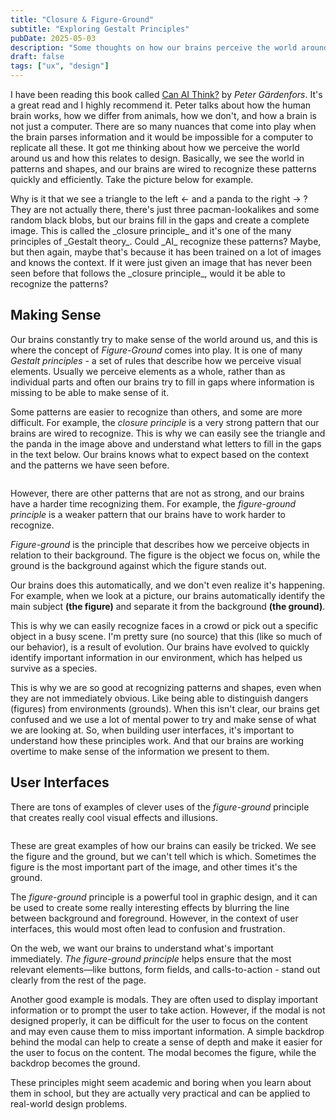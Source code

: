 ```yaml
---
title: "Closure & Figure-Ground"
subtitle: "Exploring Gestalt Principles"
pubDate: 2025-05-03 
description: "Some thoughts on how our brains perceive the world around us and how this relates to design."
draft: false
tags: ["ux", "design"]
---
```


I have been reading this book called [Can AI Think?](https://www.adlibris.com/se/bok/kan-ai-tanka-om-manniskor-djur-och-robotar-9789189732490) by _Peter Gärdenfors_. It's a great read and I highly recommend it. Peter talks about how the human brain works, how we differ from animals, how we don't, and how a brain is not just a computer. There are so many nuances that come into play when the brain parses information and it would be impossible for a computer to replicate all these.
It got me thinking about how we perceive the world around us and how this relates to design. 
 Basically, we see the world in patterns and shapes, and our brains are wired to recognize these patterns quickly and efficiently.
Take the picture below for example.

<BlogPostImage src={closure3} alt="closure" caption="A triangle and a panda, but is it really?" cc="https://archive.smashing.media/assets/344dbf88-fdf9-42bb-adb4-46f01eedd629/2d3a2b7a-e55c-4f20-b4e2-90fa28e23eaa/03-closure.png" />
 Why is it that we see a triangle to the left &#8592; and a panda to the right &#8594; ? 
They are not actually there, there's just three pacman-lookalikes and some random black blobs, but our brains fill in the gaps and create a complete image. This is called the _closure principle_ and it's one of the many principles of _Gestalt theory_. Could _AI_ recognize these patterns? Maybe, but then again, maybe that's because it has been trained on a lot of images and knows the context. If it were just given an image that has never been seen before that follows the _closure principle_, would it be able to recognize the patterns?

## Making Sense
Our brains constantly try to make sense of the world around us, and this is where the concept of _Figure-Ground_ comes into play. It is one of many _Gestalt principles_ - a set of rules that describe how we perceive visual elements. Usually we perceive elements as a whole, rather than as individual parts and often our brains try to fill in gaps where information is missing to be able to make sense of it.

<BlogPostImage cc="https://moss51.com/closure-principle-in-gestalt-theory/" src={closure1} alt="closure" caption="Lovers getting closure ;)" />
 
Some patterns are easier to recognize than others, and some are more difficult. For example, the _closure principle_ is a very strong pattern that our brains are wired to recognize. This is why we can easily see the triangle and the panda in the image above and understand what letters to fill in the gaps in the text below. Our brains knows what to expect based on the context and the patterns we have seen before.

<div style="display: grid; grid-template-columns: repeat(auto-fit, minmax(200px, 1fr)); gap: 10px;">
  <BlogPostImage height={200} src={fuse} alt="#"  />
  <BlogPostImage  height={200} src={hide} alt="#" />
  <BlogPostImage  height={200} src={illusion} alt="#"  />
  <BlogPostImage  height={200} src={invisible} alt="#"  />
  <BlogPostImage  height={200} src={space} alt="#"  />
  <BlogPostImage  height={200} src={think} alt="#" />
</div>

 However, there are other patterns that are not as strong, and our brains have a harder time recognizing them. For example, the _figure-ground principle_ is a weaker pattern that our brains have to work harder to recognize.



<BlogPostImage src={kiss} alt="" caption="A kiss or a river" />



_Figure-ground_ is the principle that describes how we perceive objects in relation to their background. The figure is the object we focus on, while the ground is the background against which the figure stands out.

Our brains does this automatically, and we don't even realize it's happening. For example, when we look at a picture, our brains automatically identify the main subject __(the figure)__ and separate it from the background __(the ground)__. 

This is why we can easily recognize faces in a crowd or pick out a specific object in a busy scene.
I'm pretty sure (no source) that this (like so much of our behavior), is a result of evolution. Our brains have evolved to quickly identify important information in our environment, which has helped us survive as a species.

 This is why we are so good at recognizing patterns and shapes, even when they are not immediately obvious. Like being able to distinguish dangers (figures) from environments (grounds).
When this isn't clear, our brains get confused and we use a lot of mental power to try and make sense of what we are looking at.
<BlogPostImage width={1000} src={vaseorface} alt="vase or face" caption="What do you see? Vase or face?" />
So, when building user interfaces, it's important to understand how these principles work. And that our brains are working overtime to make sense of the information we present to them.

## User Interfaces
There are tons of examples of clever uses of the _figure-ground_ principle that creates really cool visual effects and illusions. 

<BlogPostImage src={poster} alt="Movie Poster from Dirty Harry. Black gun on orange background. The gun blends in to the background that forms a face from the contours of the gun, or is it the the face that forms the contours of the gun... " caption="A Dirty Harry movie poster. What is the figure and what is the ground?" cc="https://in.pinterest.com/pin/956381670855021260/"/>

<BlogPostImage src={batman} alt="" caption="Batman or Joker?" />

<div style="display: grid; grid-template-columns: repeat(auto-fit, minmax(200px, 1fr)); gap: 10px; margin-top: 0">
<BlogPostImage height={300} src={fiat} alt="" caption="R or Girl?" />
<BlogPostImage height={300} src={knife} alt="" caption="Knife or a face?" />
<BlogPostImage height={300} src={larecta} alt="" caption="Skull or dinner couple?" />
</div>

These are great examples of how our brains can easily be tricked. We see the figure and the ground, but we can't tell which is which. Sometimes the figure is the most important part of the image, and other times it's the ground. 

The _figure-ground_ principle is a powerful tool in graphic design, and it can be used to create some really interesting effects by blurring the line between background and foreground.
However, in the context of user interfaces, this would most often lead to confusion and frustration.

On the web, we want our brains to understand what's important immediately. _The figure-ground principle_ helps ensure that the most relevant elements—like buttons, form fields, and calls-to-action - stand out clearly from the rest of the page.

Another good example is modals. They are often used to display important information or to prompt the user to take action. However, if the modal is not designed properly, it can be difficult for the user to focus on the content and may even cause them to miss important information. A simple backdrop behind the modal can help to create a sense of depth and make it easier for the user to focus on the content.
The modal becomes the figure, while the backdrop becomes the ground. 

These principles might seem academic and boring when you learn about them in school, but they are actually very practical and can be applied to real-world design problems. 


